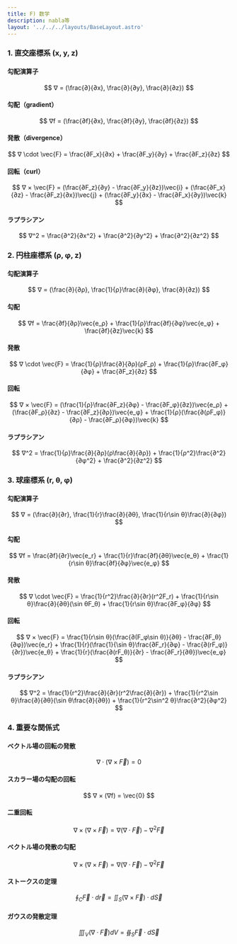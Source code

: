 ```yaml
---
title: F) 数学
description: nabla等
layout: '../../../layouts/BaseLayout.astro'
---
```

 <style>{`
        .sl-markdown-content   div.ec-line {
            margin-top: 0 !important;
        }
        .sl-markdown-content  {
           font-size:15px;
        }
        .sl-markdown-content h1 {
           font-size:  27px;
           text-decoration: underline;
           font-weight: bold
        }
        .sl-markdown-content h2 {
           font-weight: normal;
           text-decoration: underline;
           font-size:25px;
        }
        .sl-markdown-content h3 {
           font-size:20px;
           font-weight: normal;
           font-style: italic;
           text-decoration: underline;
        }
        .sl-markdown-content h4 {
           font-size:15px;
           font-weight: normal;
           font-style: italic;           
           text-decoration: underline;
        }
        .sl-markdown-content h5 {
           font-size:12px;
           font-weight: bold;
           font-style: italic;           
           text-decoration: underline;
        }
        .sl-markdown-content th {
           font-size:12px;
        }
        .sl-markdown-content td {
           font-size:12px;
        }
        
 `}</style>


<TimeStamp fileUrl={import.meta.url} />



### 1. 直交座標系 (x, y, z)

#### 勾配演算子
$$
∇ = (\frac{∂}{∂x}, \frac{∂}{∂y}, \frac{∂}{∂z})
$$

#### 勾配（gradient）
$$
∇f = (\frac{∂f}{∂x}, \frac{∂f}{∂y}, \frac{∂f}{∂z})
$$

#### 発散（divergence）
$$
∇ \cdot \vec{F} = \frac{∂F_x}{∂x} + \frac{∂F_y}{∂y} + \frac{∂F_z}{∂z}
$$

#### 回転（curl）
$$
∇ × \vec{F} = (\frac{∂F_z}{∂y} - \frac{∂F_y}{∂z})\vec{i} + (\frac{∂F_x}{∂z} - \frac{∂F_z}{∂x})\vec{j} + (\frac{∂F_y}{∂x} - \frac{∂F_x}{∂y})\vec{k}
$$

#### ラプラシアン
$$
∇^2 = \frac{∂^2}{∂x^2} + \frac{∂^2}{∂y^2} + \frac{∂^2}{∂z^2}
$$

### 2. 円柱座標系 (ρ, φ, z)

#### 勾配演算子
$$
∇ = (\frac{∂}{∂ρ}, \frac{1}{ρ}\frac{∂}{∂φ}, \frac{∂}{∂z})
$$

#### 勾配
$$
∇f = \frac{∂f}{∂ρ}\vec{e_ρ} + \frac{1}{ρ}\frac{∂f}{∂φ}\vec{e_φ} + \frac{∂f}{∂z}\vec{k}
$$

#### 発散
$$
∇ \cdot \vec{F} = \frac{1}{ρ}\frac{∂}{∂ρ}(ρF_ρ) + \frac{1}{ρ}\frac{∂F_φ}{∂φ} + \frac{∂F_z}{∂z}
$$

#### 回転
$$
∇ × \vec{F} = (\frac{1}{ρ}\frac{∂F_z}{∂φ} - \frac{∂F_φ}{∂z})\vec{e_ρ} + (\frac{∂F_ρ}{∂z} - \frac{∂F_z}{∂ρ})\vec{e_φ} + \frac{1}{ρ}(\frac{∂(ρF_φ)}{∂ρ} - \frac{∂F_ρ}{∂φ})\vec{k}
$$

#### ラプラシアン
$$
∇^2 = \frac{1}{ρ}\frac{∂}{∂ρ}(ρ\frac{∂}{∂ρ}) + \frac{1}{ρ^2}\frac{∂^2}{∂φ^2} + \frac{∂^2}{∂z^2}
$$

### 3. 球座標系 (r, θ, φ)

#### 勾配演算子
$$
∇ = (\frac{∂}{∂r}, \frac{1}{r}\frac{∂}{∂θ}, \frac{1}{r\sin θ}\frac{∂}{∂φ})
$$

#### 勾配
$$
∇f = \frac{∂f}{∂r}\vec{e_r} + \frac{1}{r}\frac{∂f}{∂θ}\vec{e_θ} + \frac{1}{r\sin θ}\frac{∂f}{∂φ}\vec{e_φ}
$$

#### 発散
$$
∇ \cdot \vec{F} = \frac{1}{r^2}\frac{∂}{∂r}(r^2F_r) + \frac{1}{r\sin θ}\frac{∂}{∂θ}(\sin θF_θ) + \frac{1}{r\sin θ}\frac{∂F_φ}{∂φ}
$$

#### 回転
$$
∇ × \vec{F} = \frac{1}{r\sin θ}(\frac{∂(F_φ\sin θ)}{∂θ} - \frac{∂F_θ}{∂φ})\vec{e_r} + \frac{1}{r}(\frac{1}{\sin θ}\frac{∂F_r}{∂φ} - \frac{∂(rF_φ)}{∂r})\vec{e_θ} + \frac{1}{r}(\frac{∂(rF_θ)}{∂r} - \frac{∂F_r}{∂θ})\vec{e_φ}
$$

#### ラプラシアン
$$
∇^2 = \frac{1}{r^2}\frac{∂}{∂r}(r^2\frac{∂}{∂r}) + \frac{1}{r^2\sin θ}\frac{∂}{∂θ}(\sin θ\frac{∂}{∂θ}) + \frac{1}{r^2\sin^2 θ}\frac{∂^2}{∂φ^2}
$$

### 4. 重要な関係式
#### ベクトル場の回転の発散
$$
∇ \cdot (∇ × \vec{F}) = 0
$$

#### スカラー場の勾配の回転
$$
∇ × (∇f) = \vec{0}
$$

#### 二重回転
$$
∇ × (∇ × \vec{F}) = ∇(∇ \cdot \vec{F}) - ∇^2\vec{F}
$$

#### ベクトル場の発散の勾配
$$
∇ × (∇ × \vec{F}) = ∇(∇ \cdot \vec{F}) - ∇^2\vec{F}
$$

#### ストークスの定理
$$
\oint_C \vec{F} \cdot d\vec{r} = \iint_S (∇ × \vec{F}) \cdot d\vec{S}
$$

#### ガウスの発散定理
$$
\iiint_V (∇ \cdot \vec{F})dV = \oiint_S \vec{F} \cdot d\vec{S}
$$

